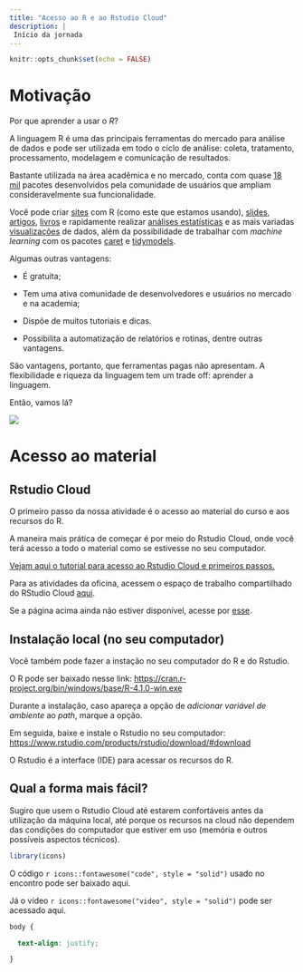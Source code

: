 ```yaml
---
title: "Acesso ao R e ao Rstudio Cloud"
description: |
 Início da jornada
---
```


```r
knitr::opts_chunk$set(echo = FALSE)
```

# Motivação

Por que aprender a usar o *R*?

A linguagem R é uma das principais ferramentas do mercado para análise de dados e pode ser utilizada em todo o ciclo de análise: coleta, tratamento, processamento, modelagem e comunicação de resultados.

Bastante utilizada na área acadêmica e no mercado, conta com quase [18 mil](https://cran.r-project.org/web/packages/) pacotes desenvolvidos pela comunidade de usuários que ampliam consideravelmente sua funcionalidade.

Você pode criar [sites](https://rstudio.github.io/distill/) com R (como este que estamos usando), [slides](https://xaringan.gallery/examples.html), [artigos](https://pkgs.rstudio.com/rticles/), [livros](https://www.bookdown.org/) e rapidamente realizar [análises estatísticas](https://github.com/easystats) e as mais variadas [visualizações](https://www.r-graph-gallery.com/) de dados, além da possibilidade de trabalhar com *machine learning* com os pacotes [caret](https://cran.r-project.org/web/packages/caret/) e [tidymodels](https://www.tidymodels.org/).

Algumas outras vantagens:

-   É gratuita;

-   Tem uma ativa comunidade de desenvolvedores e usuários no mercado e na academia;

-   Dispõe de muitos tutoriais e dicas.

-   Possibilita a automatização de relatórios e rotinas, dentre outras vantagens.

São vantagens, portanto, que ferramentas pagas não apresentam. A flexibilidade e riqueza da linguagem tem um trade off: aprender a linguagem.

Então, vamos lá?

![](https://media.giphy.com/media/xT8qBsOjMOcdeGJIU8/giphy.gif)

# Acesso ao material

## Rstudio Cloud

O primeiro passo da nossa atividade é o acesso ao material do curso e aos recursos do R.

A maneira mais prática de começar é por meio do Rstudio Cloud, onde você terá acesso a todo o material como se estivesse no seu computador.

[Vejam aqui o tutorial para acesso ao Rstudio Cloud e primeiros passos.](https://drive.google.com/file/d/1Il0AUnJdl6feZdAk2XU08IcvMvHJAsjc/view?usp=sharing)

Para as atividades da oficina, acessem o espaço de trabalho compartilhado do RStudio Cloud [aqui](https://rstudio.cloud/project/2759021).

Se a página acima ainda não estiver disponível, acesse por [esse](https://login.rstudio.cloud/login?redirect=%2F).

## Instalação local (no seu computador)

Você também pode fazer a instação no seu computador do R e do Rstudio.

O R pode ser baixado nesse link: <https://cran.r-project.org/bin/windows/base/R-4.1.0-win.exe>

Durante a instalação, caso apareça a opção de *adicionar variável de ambiente* ao *path*, marque a opção.

Em seguida, baixe e instale o Rstudio no seu computador: <https://www.rstudio.com/products/rstudio/download/#download>

O Rstudio é a interface (IDE) para acessar os recursos do R.

## Qual a forma mais fácil?

Sugiro que usem o Rstudio Cloud até estarem confortáveis antes da utilização da máquina local, até porque os recursos na cloud não dependem das condições do computador que estiver em uso (memória e outros possíveis aspectos técnicos).

```r
library(icons)

```

O código `r icons::fontawesome("code", style = "solid")` usado no encontro pode ser baixado aqui.

Já o vídeo `r icons::fontawesome("video", style = "solid")` pode ser acessado aqui.

```css
body {

  text-align: justify;

}

```
